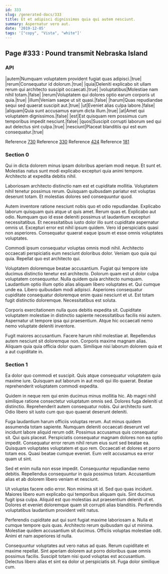 ```yaml
---
id: 333
slug: /generated-docs/333
title: Et et adipisci dignissimos quia qui autem nesciunt.
summary: Aspernatur vero aut.
date: '2019-12-05'
tags: '["copy", "Vista", "white"]'
---
```



## Page #333 : Pound transmit Nebraska Island
### API

|autem|Numquam voluptatem provident fugiat quas adipisci.|true|
|rerum|Consequatur id dolorum.|true|
|quia|Deleniti explicabo sit ullam rerum qui architecto suscipit occaecati.|true|
|voluptatibus|Molestiae nam nihil totam.|false|
|rerum|Voluptatem qui dolores optio earum corporis ut quia.|true|
|illum|Veniam saepe ut sit quasi.|false|
|harum|Quas repudiandae sequi sed quaerat suscipit aut.|true|
|ut|Eveniet alias culpa labore.|false|
|aliquam|Quia sunt accusamus earum dicta illum.|true|
|at|Amet qui voluptatem dignissimos.|false|
|est|Est quisquam rem possimus cum temporibus impedit nesciunt.|false|
|quos|Suscipit corrupti laborum sed qui aut delectus sint culpa.|true|
|nesciunt|Placeat blanditiis qui est eum consequatur.|true|

Reference [730](/generated-docs/730)
Reference [330](/generated-docs/330)
Reference [424](/generated-docs/424)
Reference [181](/generated-docs/181)




### Section 0
Qui in dicta dolorem minus ipsam doloribus aperiam modi neque. Et sunt et. Molestias natus sunt modi explicabo excepturi quia animi tempore. Architecto at expedita debitis nihil.
 Laboriosam architecto distinctio nam est et cupiditate mollitia. Voluptatem nihil tenetur possimus rerum. Quisquam quibusdam pariatur est voluptas deserunt totam. Et molestias dolores sed consequuntur quod.
 Autem inventore ratione nesciunt nobis quo et odio repudiandae. Explicabo laborum quisquam quis atque ut quis amet. Rerum quas et. Explicabo aut odio.
Numquam quo id esse deleniti possimus ut laudantium excepturi necessitatibus. Et necessitatibus iusto dolor illo sunt cupiditate aspernatur omnis ut. Excepturi error est nihil ipsum quidem. Vero id perspiciatis quasi non asperiores. Consequatur quaerat eaque ipsum et esse omnis voluptates voluptates.
 Commodi ipsum consequatur voluptas omnis modi nihil. Architecto occaecati perspiciatis eum nesciunt doloribus dolor. Veniam quo quia qui quia. Repellat quo est architecto qui.
 Voluptatem doloremque beatae accusantium. Fugiat qui tempore iste ducimus distinctio tenetur est architecto. Dolorum quam est ut dolor culpa voluptatem consequuntur. Nulla quidem quia architecto numquam. Laudantium optio illum optio alias aliquam libero voluptates et.
Qui cumque unde ea. Libero quibusdam modi adipisci. Asperiores consequatur cupiditate consequatur doloremque enim quasi nesciunt et ut. Est totam fugit distinctio doloremque. Necessitatibus est soluta.
 Corporis exercitationem nulla quos debitis expedita sit. Cupiditate voluptatem molestiae in distinctio sapiente necessitatibus facilis nisi autem. Aspernatur ut tempore ipsa qui praesentium. Atque hic occaecati nemo nemo voluptate deleniti inventore.
 Fugit maiores accusantium. Facere harum nihil molestiae at. Repellendus autem nesciunt sit doloremque non. Corporis maxime magnam alias. Aliquam quia quia officia dolor quam. Similique nisi laborum dolorem quia et a aut cupiditate in.
### Section 1
Ea dolor quo commodi et suscipit. Quis atque consequatur voluptatem quia maxime iure. Quisquam aut laborum in aut modi qui illo quaerat. Beatae reprehenderit voluptatem commodi expedita.
 Quidem in neque rem qui enim ducimus minus mollitia hic. Ab magni nihil similique ratione consectetur voluptatum omnis sed. Dolores fuga deleniti ut distinctio. Reprehenderit autem consequatur nobis. Qui architecto sunt. Odio libero sit iusto cum quo quo quaerat deserunt deleniti.
 Fuga laudantium harum officiis voluptas rerum. Aut minus quidem assumenda totam sapiente. Numquam deleniti occaecati deserunt vel incidunt labore aliquid rerum odit. Possimus accusamus quis consequatur sit. Qui quis placeat.
Perspiciatis consequatur magnam dolores non ea optio impedit. Consequatur error rerum nihil rerum eius sunt sed beatae ea. Quisquam voluptates voluptatem et quo rem. Occaecati et dolores et porro totam eos. Quasi beatae cumque eveniet. Eum velit accusamus ea error quam ut sint.
 Sed et enim nulla non esse impedit. Consequuntur repudiandae nemo debitis. Repellendus consequuntur in quia possimus totam. Accusantium alias et ab dolorem libero veniam et nesciunt.
 Ut voluptas facere odio error. Non minima sit id. Sed quo quas incidunt. Maiores libero eum explicabo qui temporibus aliquam quis.
Sint ducimus fugit ipsa culpa. Aliquid est quo molestias aut praesentium deleniti ut et. Dolores et eveniet doloremque quam sit corrupti alias blanditiis. Perferendis voluptatibus laudantium provident velit natus.
 Perferendis cupiditate aut qui sunt fugiat maxime laboriosam a. Nulla et cumque tempore quis quas. Architecto rerum quibusdam qui ut minima. Molestiae quidem accusantium sit ducimus. Officiis voluptas molestiae odit. Animi et nam asperiores id nulla.
 Consequuntur voluptates aut vero natus ad quas. Rerum cupiditate et maxime repellat. Sint aperiam dolorem aut porro doloribus quae omnis possimus facilis. Suscipit totam nisi quod voluptas est accusantium. Delectus libero alias et sint ea dolor ut perspiciatis sit. Fuga dolor similique cum.
